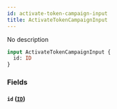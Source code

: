 ```yaml
---
id: activate-token-campaign-input
title: ActivateTokenCampaignInput
---
```



No description

```graphql
input ActivateTokenCampaignInput {
  id: ID
}
```


### Fields

#### `id` ([`ID`](../../references/scalars/id))






